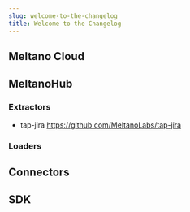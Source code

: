 ```yaml
---
slug: welcome-to-the-changelog
title: Welcome to the Changelog
---
```


## Meltano Cloud

## MeltanoHub

### Extractors

- tap-jira https://github.com/MeltanoLabs/tap-jira

### Loaders

## Connectors

## SDK
